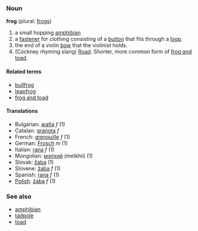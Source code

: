 ===Noun===
'''frog''' (plural: [[frogs]])

# a small hopping [[amphibian]]
# a [[fastener]] for clothing consisting of a [[button]] that fits through a [[loop]].
# the end of a violin [[bow]] that the violinist holds.
#(Cockney rhyming slang) [[Road]]. Shorter, more common form of [[frog and toad]].

====Related terms====
*[[bullfrog]]
*[[leapfrog]]
*[[frog and toad]]

====Translations====
*Bulgarian: [[жаба]] ''f'' (1)
*Catalan: [[granota]] ''f''
*French: [[grenouille]] ''f'' (1)
*German: [[Frosch]] ''m'' (1)
*Italian: [[rana]] ''f'' (1)
*Mongolian: [[мэлхий]] (melkhii) (1)
*Slovak: [[žaba]] (1)
*Slovene: [[žaba]] ''f'' (1)
*Spanish: [[rana]] ''f'' (1)
*[[Polish]]: [[żaba]] ''f'' (1)

===See also===
*[[amphibian]]
*[[tadpole]]
*[[toad]]